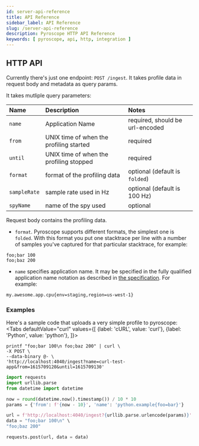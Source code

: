 ```yaml
---
id: server-api-reference
title: API Reference
sidebar_label: API Reference
slug: /server-api-reference
description: Pyroscope HTTP API Reference
keywords: [ pyroscope, api, http, integration ]
---
```





## HTTP API

Currently there's just one endpoint: `POST /ingest`. It takes profile data in request body and metadata as query params.

It takes mutliple query parameters:

| Name         | Description                             | Notes                          |
| :----------- | :-------------------------------------- | :----------------------------- |
| `name`       | Application Name                        | required, should be url-encoded|
| `from`       | UNIX time of when the profiling started | required                       |
| `until`      | UNIX time of when the profiling stopped | required                       |
| `format`     | format of the profiling data            | optional (default is `folded`) |
| `sampleRate` | sample rate used in Hz                  | optional (default is 100 Hz)   |
| `spyName`    | name of the spy used                    | optional                       |

Request body contains the profiling data.

* `format`. Pyroscope supports different formats, the simplest one is `folded`. With this format you put one stacktrace per line with a number of samples you've captured for that particular stacktrace, for example:

```
foo;bar 100
foo;baz 200
```

* `name` specifies application name. It may be specified in the fully qualified application name notation as described in [the specification](/docs/flameql#notation). For example:
```
my.awesome.app.cpu{env=staging,region=us-west-1}
```

### Examples

Here's a sample code that uploads a very simple profile to pyroscope:
<Tabs
  defaultValue="curl"
  values={[
    {label: 'cURL', value: 'curl'},
    {label: 'Python', value: 'python'},
  ]}>
  <TabItem value="curl">

```shell
printf "foo;bar 100\n foo;baz 200" | curl \
-X POST \
--data-binary @- \
'http://localhost:4040/ingest?name=curl-test-app&from=1615709120&until=1615709130'
```

  </TabItem>
  <TabItem value="python">

```python
import requests
import urllib.parse
from datetime import datetime

now = round(datetime.now().timestamp()) / 10 * 10
params = {'from': f'{now - 10}', 'name': 'python.example{foo=bar}'}

url = f'http://localhost:4040/ingest?{urllib.parse.urlencode(params)}'
data = "foo;bar 100\n" \
"foo;baz 200"

requests.post(url, data = data)
```

  </TabItem>
</Tabs>
